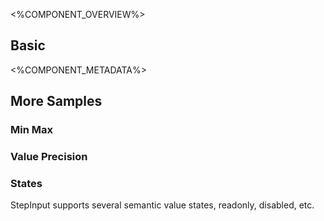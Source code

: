 
<%COMPONENT_OVERVIEW%>

## Basic
<Basic />

<%COMPONENT_METADATA%>

## More Samples

### Min Max
<MinMax />

### Value Precision
<ValuePrecision />

### States
StepInput supports several semantic value states, readonly, disabled, etc.

<States />